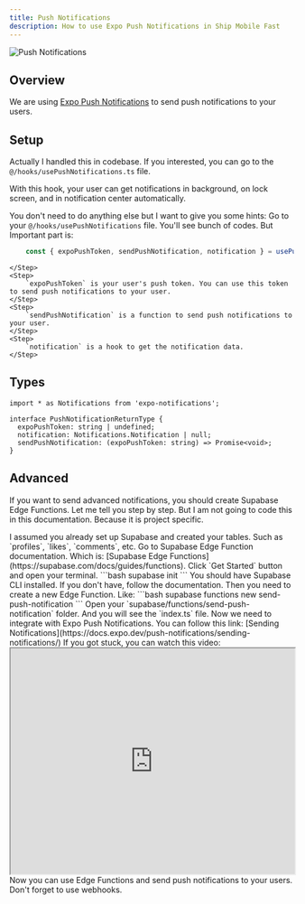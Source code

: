 ```yaml
---
title: Push Notifications
description: How to use Expo Push Notifications in Ship Mobile Fast
---
```


<Frame>
    <img src="/images/header/push.png" alt="Push Notifications" className="w-full h-full rounded-lg" />
</Frame>

## Overview
We are using [Expo Push Notifications](https://docs.expo.dev/push-notifications/overview/) to send push notifications to your users.

## Setup
Actually I handled this in codebase. If you interested, you can go to the `@/hooks/usePushNotifications.ts` file.

With this hook, your user can get notifications in background, on lock screen, and in notification center automatically.

You don't need to do anything else but I want to give you some hints:
<Steps>
    <Step>
    Go to your `@/hooks/usePushNotifications` file. You'll see bunch of codes. But Important part is:
```typescript
    const { expoPushToken, sendPushNotification, notification } = usePushNotification();
```
    </Step>
    <Step>
        `expoPushToken` is your user's push token. You can use this token to send push notifications to your user.
    </Step>
    <Step>
        `sendPushNotification` is a function to send push notifications to your user.
    </Step>
    <Step>
        `notification` is a hook to get the notification data.
    </Step>
</Steps>

## Types
```tsx
import * as Notifications from 'expo-notifications';

interface PushNotificationReturnType {
  expoPushToken: string | undefined;
  notification: Notifications.Notification | null;
  sendPushNotification: (expoPushToken: string) => Promise<void>;
}
```

## Advanced
If you want to send advanced notifications, you should create Supabase Edge Functions. Let me tell you step by step.
But I am not going to code this in this documentation. Because it is project specific.

<Steps>
  <Step>
    I assumed you already set up Supabase and created your tables. Such as `profiles`, `likes`, `comments`, etc.
  </Step>
  <Step>
    Go to Supabase Edge Function documentation. Which is: [Supabase Edge Functions](https://supabase.com/docs/guides/functions).
  </Step>
  <Step>
    Click `Get Started` button and open your terminal.
    ```bash
        supabase init
    ```
    <Warning>
        You should have Supabase CLI installed. If you don't have, follow the documentation.
    </Warning>
  </Step>
  <Step>
    Then you need to create a new Edge Function. Like:
    ```bash
        supabase functions new send-push-notification
    ```
  </Step>
  <Step>
    Open your `supabase/functions/send-push-notification` folder. And you will see the `index.ts` file.
  </Step>
  <Step>
    Now we need to integrate with Expo Push Notifications.
    You can follow this link: [Sending Notifications](https://docs.expo.dev/push-notifications/sending-notifications/)
  </Step>
  <Step>
    If you got stuck, you can watch this video:
    <iframe src="https://www.youtube.com/embed/xYRbYG77M_o" width="100%" height="400px" className="rounded-xl"></iframe>
  </Step>
  <Step>
    Now you can use Edge Functions and send push notifications to your users.
    <Warning>
        Don't forget to use webhooks.
    </Warning>
  </Step>
</Steps>

